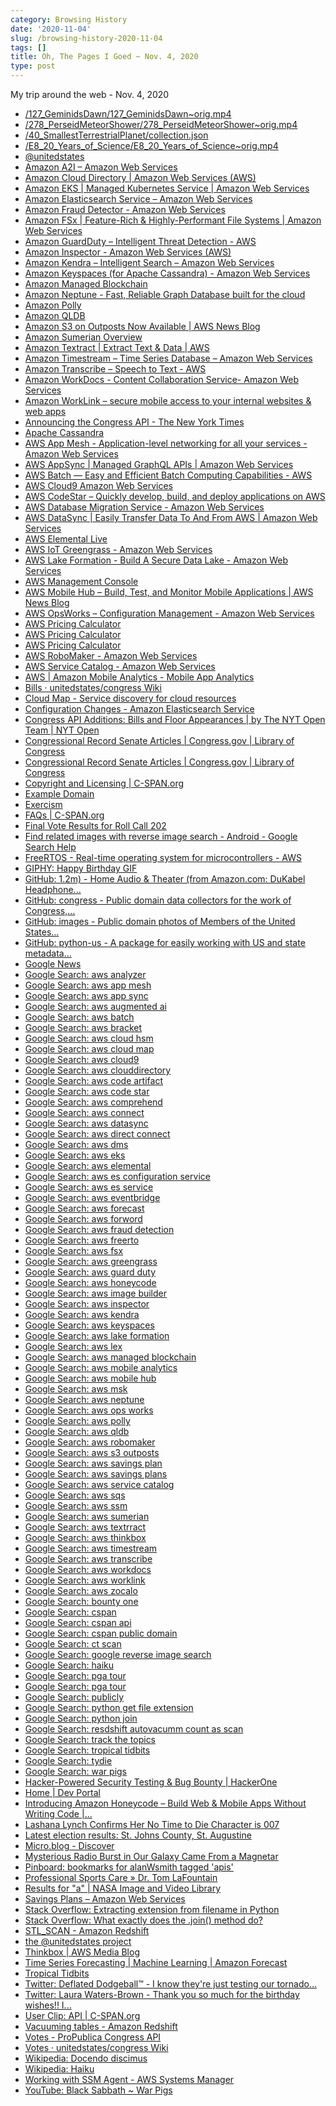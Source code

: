 ```yaml
---
category: Browsing History
date: '2020-11-04'
slug: /browsing-history-2020-11-04
tags: []
title: Oh, The Pages I Goed ~ Nov. 4, 2020
type: post
---
```



My trip around the web - Nov. 4, 2020

- [/127_GeminidsDawn/127_GeminidsDawn~orig.mp4](https://images-assets.nasa.gov/video/127_GeminidsDawn/127_GeminidsDawn~orig.mp4)
- [/278_PerseidMeteorShower/278_PerseidMeteorShower~orig.mp4](https://images-assets.nasa.gov/video/278_PerseidMeteorShower/278_PerseidMeteorShower~orig.mp4)
- [/40_SmallestTerrestrialPlanet/collection.json](https://images-assets.nasa.gov/video/40_SmallestTerrestrialPlanet/collection.json)
- [/E8_20_Years_of_Science/E8_20_Years_of_Science~orig.mp4](https://images-assets.nasa.gov/video/E8_20_Years_of_Science/E8_20_Years_of_Science~orig.mp4)
- [@unitedstates](https://github.com/unitedstates)
- [Amazon A2I – Amazon Web Services](https://aws.amazon.com/augmented-ai/)
- [Amazon Cloud Directory | Amazon Web Services (AWS)](https://aws.amazon.com/cloud-directory/)
- [Amazon EKS | Managed Kubernetes Service | Amazon Web Services](https://aws.amazon.com/eks/?whats-new-cards.sort-by=item.additionalFields.postDateTime&whats-new-cards.sort-order=desc&eks-blogs.sort-by=item.additionalFields.createdDate&eks-blogs.sort-order=desc)
- [Amazon Elasticsearch Service – Amazon Web Services](https://aws.amazon.com/elasticsearch-service/)
- [Amazon Fraud Detector - Amazon Web Services](https://aws.amazon.com/fraud-detector/)
- [Amazon FSx | Feature-Rich & Highly-Performant File Systems | Amazon Web Services](https://aws.amazon.com/fsx/)
- [Amazon GuardDuty – Intelligent Threat Detection - AWS](https://aws.amazon.com/guardduty/)
- [Amazon Inspector - Amazon Web Services (AWS)](https://aws.amazon.com/inspector/)
- [Amazon Kendra – Intelligent Search – Amazon Web Services](https://aws.amazon.com/kendra/)
- [Amazon Keyspaces (for Apache Cassandra) - Amazon Web Services](https://aws.amazon.com/keyspaces/)
- [Amazon Managed Blockchain](https://aws.amazon.com/managed-blockchain/)
- [Amazon Neptune - Fast, Reliable Graph Database built for the cloud](https://aws.amazon.com/neptune/)
- [Amazon Polly](https://aws.amazon.com/polly/)
- [Amazon QLDB](https://aws.amazon.com/qldb/)
- [Amazon S3 on Outposts Now Available | AWS News Blog](https://aws.amazon.com/blogs/aws/amazon-s3-on-outposts-now-available/)
- [Amazon Sumerian Overview](https://aws.amazon.com/sumerian/)
- [Amazon Textract | Extract Text & Data | AWS](https://aws.amazon.com/textract/)
- [Amazon Timestream – Time Series Database – Amazon Web Services](https://aws.amazon.com/timestream/)
- [Amazon Transcribe – Speech to Text - AWS](https://aws.amazon.com/transcribe/)
- [Amazon WorkDocs - Content Collaboration Service- Amazon Web Services](https://aws.amazon.com/workdocs/?amazon-workdocs-whats-new.sort-by=item.additionalFields.postDateTime&amazon-workdocs-whats-new.sort-order=desc)
- [Amazon WorkLink – secure mobile access to your internal websites & web apps](https://aws.amazon.com/worklink/)
- [Announcing the Congress API - The New York Times](https://open.blogs.nytimes.com/2009/01/08/introducing-the-congress-api/)
- [Apache Cassandra](https://cassandra.apache.org/)
- [AWS App Mesh - Application-level networking for all your services - Amazon Web Services](https://aws.amazon.com/app-mesh/)
- [AWS AppSync | Managed GraphQL APIs | Amazon Web Services](https://aws.amazon.com/appsync/)
- [AWS Batch — Easy and Efficient Batch Computing Capabilities - AWS](https://aws.amazon.com/batch/)
- [AWS Cloud9 Amazon Web Services](https://aws.amazon.com/cloud9/)
- [AWS CodeStar – Quickly develop, build, and deploy applications on AWS](https://aws.amazon.com/codestar/)
- [AWS Database Migration Service - Amazon Web Services](https://aws.amazon.com/dms/)
- [AWS DataSync | Easily Transfer Data To And From AWS | Amazon Web Services](https://aws.amazon.com/datasync/?whats-new-cards.sort-by=item.additionalFields.postDateTime&whats-new-cards.sort-order=desc)
- [AWS Elemental Live](https://aws.amazon.com/elemental-live/)
- [AWS IoT Greengrass - Amazon Web Services](https://aws.amazon.com/greengrass/)
- [AWS Lake Formation - Build A Secure Data Lake - Amazon Web Services](https://aws.amazon.com/lake-formation/?whats-new-cards.sort-by=item.additionalFields.postDateTime&whats-new-cards.sort-order=desc)
- [AWS Management Console](https://aws.amazon.com/console/)
- [AWS Mobile Hub – Build, Test, and Monitor Mobile Applications | AWS News Blog](https://aws.amazon.com/blogs/aws/aws-mobile-hub-build-test-and-monitor-mobile-applications/)
- [AWS OpsWorks – Configuration Management - Amazon Web Services](https://aws.amazon.com/opsworks/)
- [AWS Pricing Calculator](https://calculator.aws/#/createCalculator)
- [AWS Pricing Calculator](https://calculator.aws/#/addService)
- [AWS Pricing Calculator](https://calculator.aws/#/)
- [AWS RoboMaker - Amazon Web Services](https://aws.amazon.com/robomaker/)
- [AWS Service Catalog - Amazon Web Services](https://aws.amazon.com/servicecatalog/?aws-service-catalog.sort-by=item.additionalFields.createdDate&aws-service-catalog.sort-order=desc)
- [AWS | Amazon Mobile Analytics - Mobile App Analytics](https://aws.amazon.com/mobileanalytics/)
- [Bills · unitedstates/congress Wiki](https://github.com/unitedstates/congress/wiki/bills)
- [Cloud Map - Service discovery for cloud resources](https://aws.amazon.com/cloud-map/)
- [Configuration Changes - Amazon Elasticsearch Service](https://docs.aws.amazon.com/elasticsearch-service/latest/developerguide/es-managedomains-configuration-changes.html)
- [Congress API Additions: Bills and Floor Appearances | by The NYT Open Team | NYT Open](https://open.nytimes.com/congress-api-additions-bills-and-floor-appearances-69cc446e806b)
- [Congressional Record Senate Articles | Congress.gov | Library of Congress](https://www.congress.gov/congressional-record/2020/9/29/senate-section/article/S5895-2)
- [Congressional Record Senate Articles | Congress.gov | Library of Congress](https://www.congress.gov/congressional-record/2020/9/29/senate-section/article/S5897-2)
- [Copyright and Licensing | C-SPAN.org](https://www.c-span.org/about/copyrightsAndLicensing/)
- [Example Domain](http://example.com/)
- [Exercism](https://exercism.io/)
- [FAQs | C-SPAN.org](https://www.c-span.org/about/faq/)
- [Final Vote Results for Roll Call 202](https://clerk.house.gov/evs/2013/roll202.xml)
- [Find related images with reverse image search - Android - Google Search Help](https://support.google.com/websearch/answer/1325808?co=GENIE.Platform%3DDesktop&hl=en&oco=0)
- [FreeRTOS - Real-time operating system for microcontrollers - AWS](https://aws.amazon.com/freertos/)
- [GIPHY: Happy Birthday GIF](https://giphy.com/gifs/justin-david-bowie-happy-birthday-xT0BKqk8FSsAgRQ0SY)
- [GitHub: 1.2m) - Home Audio & Theater (from Amazon.com: DuKabel Headphone...](https://www.amazon.com/DuKabel-Headphone-Extension-Lossless-Premium/dp/B07FB6FB19/ref=sr_1_5?crid=3GAMQ57GX0QX2&dchild=1&keywords=headphone+extension+cable&qid=1604520260&sprefix=headphone+ext%2Caps%2C190&sr=8-5)
- [GitHub: congress - Public domain data collectors for the work of Congress,...](https://github.com/unitedstates/congress)
- [GitHub: images - Public domain photos of Members of the United States...](https://github.com/unitedstates/images)
- [GitHub: python-us - A package for easily working with US and state metadata...](https://github.com/unitedstates/python-us)
- [Google News](https://news.google.com/topstories?hl=en-US&gl=US&ceid=US:en)
- [Google Search: aws analyzer](https://www.google.com/search?newwindow=1&client=safari&rls=en&ei=TyyjX5__D8my5gLk34H4Aw&q=aws+analyzer+&oq=aws+analyzer+&gs_lcp=CgZwc3ktYWIQAzIJCAAQyQMQFhAeMgYIABAWEB4yBggAEBYQHjIGCAAQFhAeMgYIABAWEB4yBggAEBYQHjIGCAAQFhAeMgYIABAWEB4yBggAEBYQHjIICAAQFhAKEB46BAgAEEc6BggAEAcQHlDsO1iiT2D3UWgAcAJ4AIABdogB8gKSAQMzLjGYAQCgAQGqAQdnd3Mtd2l6yAEIwAEB&sclient=psy-ab&ved=0ahUKEwjf4vGW-ensAhVJmVkKHeRvAD8Q4dUDCAw&uact=5)
- [Google Search: aws app mesh](https://www.google.com/search?client=safari&rls=en&q=aws+app+mesh&ie=UTF-8&oe=UTF-8)
- [Google Search: aws app sync](https://www.google.com/search?client=safari&rls=en&q=aws+app+sync&ie=UTF-8&oe=UTF-8)
- [Google Search: aws augmented ai](https://www.google.com/search?newwindow=1&client=safari&rls=en&ei=0CyjX5TzMJG15gK-hZ2oCg&q=aws+augmented+ai&oq=aws+augmented+ai&gs_lcp=CgZwc3ktYWIQAzIFCAAQyQMyAggAMgIIADIGCAAQFhAeOgQIABBHOgQIABBDOgcIABDJAxBDOgUIABCxAzoHCAAQsQMQQ1DQ3AJY3O8CYJr0AmgAcAR4AIABbIgBzQqSAQQxMy4zmAEAoAEBqgEHZ3dzLXdpesgBCMABAQ&sclient=psy-ab&ved=0ahUKEwiUm9TU-ensAhWRmlkKHb5CB6UQ4dUDCAw&uact=5)
- [Google Search: aws batch](https://www.google.com/search?client=safari&rls=en&q=aws+batch&ie=UTF-8&oe=UTF-8)
- [Google Search: aws bracket](https://www.google.com/search?client=safari&rls=en&q=aws+bracket&ie=UTF-8&oe=UTF-8)
- [Google Search: aws cloud hsm](https://www.google.com/search?client=safari&rls=en&q=aws+cloud+hsm&ie=UTF-8&oe=UTF-8)
- [Google Search: aws cloud map](https://www.google.com/search?client=safari&rls=en&q=aws+cloud+map&ie=UTF-8&oe=UTF-8)
- [Google Search: aws cloud9](https://www.google.com/search?client=safari&rls=en&q=aws+cloud9&ie=UTF-8&oe=UTF-8)
- [Google Search: aws clouddirectory](https://www.google.com/search?client=safari&rls=en&q=aws+clouddirectory&ie=UTF-8&oe=UTF-8)
- [Google Search: aws code artifact](https://www.google.com/search?client=safari&rls=en&q=aws+code+artifact&ie=UTF-8&oe=UTF-8)
- [Google Search: aws code star](https://www.google.com/search?client=safari&rls=en&q=aws+code+star&ie=UTF-8&oe=UTF-8)
- [Google Search: aws comprehend](https://www.google.com/search?client=safari&rls=en&q=aws+comprehend&ie=UTF-8&oe=UTF-8)
- [Google Search: aws connect](https://www.google.com/search?client=safari&rls=en&q=aws+connect&ie=UTF-8&oe=UTF-8)
- [Google Search: aws datasync](https://www.google.com/search?client=safari&rls=en&q=aws+datasync&ie=UTF-8&oe=UTF-8)
- [Google Search: aws direct connect](https://www.google.com/search?client=safari&rls=en&q=aws+direct+connect&ie=UTF-8&oe=UTF-8)
- [Google Search: aws dms](https://www.google.com/search?client=safari&rls=en&q=aws+dms&ie=UTF-8&oe=UTF-8)
- [Google Search: aws eks](https://www.google.com/search?client=safari&rls=en&q=aws+eks&ie=UTF-8&oe=UTF-8)
- [Google Search: aws elemental](https://www.google.com/search?client=safari&rls=en&q=aws+elemental&ie=UTF-8&oe=UTF-8)
- [Google Search: aws es configuration service](https://www.google.com/search?client=safari&rls=en&q=aws+es+configuration+service&ie=UTF-8&oe=UTF-8)
- [Google Search: aws es service](https://www.google.com/search?client=safari&rls=en&q=aws+es+service&ie=UTF-8&oe=UTF-8)
- [Google Search: aws eventbridge](https://www.google.com/search?client=safari&rls=en&q=aws+eventbridge&ie=UTF-8&oe=UTF-8)
- [Google Search: aws forecast](https://www.google.com/search?client=safari&rls=en&q=aws+forecast&ie=UTF-8&oe=UTF-8)
- [Google Search: aws forword](https://www.google.com/search?client=safari&rls=en&q=aws+forword&ie=UTF-8&oe=UTF-8)
- [Google Search: aws fraud detection](https://www.google.com/search?client=safari&rls=en&q=aws+fraud+detection&ie=UTF-8&oe=UTF-8)
- [Google Search: aws freerto](https://www.google.com/search?client=safari&rls=en&q=aws+freerto&ie=UTF-8&oe=UTF-8)
- [Google Search: aws fsx](https://www.google.com/search?client=safari&rls=en&q=aws+fsx&ie=UTF-8&oe=UTF-8)
- [Google Search: aws greengrass](https://www.google.com/search?client=safari&rls=en&q=aws+greengrass&ie=UTF-8&oe=UTF-8)
- [Google Search: aws guard duty](https://www.google.com/search?client=safari&rls=en&q=aws+guard+duty&ie=UTF-8&oe=UTF-8)
- [Google Search: aws honeycode](https://www.google.com/search?client=safari&rls=en&q=aws+honeycode&ie=UTF-8&oe=UTF-8)
- [Google Search: aws image builder](https://www.google.com/search?client=safari&rls=en&q=aws+image+builder&ie=UTF-8&oe=UTF-8)
- [Google Search: aws inspector](https://www.google.com/search?client=safari&rls=en&q=aws+inspector&ie=UTF-8&oe=UTF-8)
- [Google Search: aws kendra](https://www.google.com/search?client=safari&rls=en&q=aws+kendra&ie=UTF-8&oe=UTF-8)
- [Google Search: aws keyspaces](https://www.google.com/search?client=safari&rls=en&q=aws+keyspaces&ie=UTF-8&oe=UTF-8)
- [Google Search: aws lake formation](https://www.google.com/search?client=safari&rls=en&q=aws+lake+formation&ie=UTF-8&oe=UTF-8)
- [Google Search: aws lex](https://www.google.com/search?client=safari&rls=en&q=aws+lex&ie=UTF-8&oe=UTF-8)
- [Google Search: aws managed blockchain](https://www.google.com/search?client=safari&rls=en&q=aws+managed+blockchain&ie=UTF-8&oe=UTF-8)
- [Google Search: aws mobile analytics](https://www.google.com/search?client=safari&rls=en&q=aws+mobile+analytics&ie=UTF-8&oe=UTF-8)
- [Google Search: aws mobile hub](https://www.google.com/search?client=safari&rls=en&q=aws+mobile+hub&ie=UTF-8&oe=UTF-8)
- [Google Search: aws msk](https://www.google.com/search?client=safari&rls=en&q=aws+msk&ie=UTF-8&oe=UTF-8)
- [Google Search: aws neptune](https://www.google.com/search?client=safari&rls=en&q=aws+neptune&ie=UTF-8&oe=UTF-8)
- [Google Search: aws ops works](https://www.google.com/search?client=safari&rls=en&q=aws+ops+works&ie=UTF-8&oe=UTF-8)
- [Google Search: aws polly](https://www.google.com/search?client=safari&rls=en&q=aws+polly&ie=UTF-8&oe=UTF-8)
- [Google Search: aws qldb](https://www.google.com/search?client=safari&rls=en&q=aws+qldb&ie=UTF-8&oe=UTF-8)
- [Google Search: aws robomaker](https://www.google.com/search?client=safari&rls=en&q=aws+robomaker&ie=UTF-8&oe=UTF-8)
- [Google Search: aws s3 outposts](https://www.google.com/search?client=safari&rls=en&q=aws+s3+outposts&ie=UTF-8&oe=UTF-8)
- [Google Search: aws savings plan](https://www.google.com/search?client=safari&rls=en&q=aws+savings+plan&ie=UTF-8&oe=UTF-8)
- [Google Search: aws savings plans](https://www.google.com/search?client=safari&rls=en&q=aws+savings+plans&ie=UTF-8&oe=UTF-8)
- [Google Search: aws service catalog](https://www.google.com/search?client=safari&rls=en&q=aws+service+catalog&ie=UTF-8&oe=UTF-8)
- [Google Search: aws sqs](https://www.google.com/search?client=safari&rls=en&q=aws+sqs&ie=UTF-8&oe=UTF-8)
- [Google Search: aws ssm](https://www.google.com/search?client=safari&rls=en&q=aws+ssm&ie=UTF-8&oe=UTF-8)
- [Google Search: aws sumerian](https://www.google.com/search?client=safari&rls=en&q=aws+sumerian&ie=UTF-8&oe=UTF-8)
- [Google Search: aws textrract](https://www.google.com/search?client=safari&rls=en&q=aws+textrract&ie=UTF-8&oe=UTF-8)
- [Google Search: aws thinkbox](https://www.google.com/search?client=safari&rls=en&q=aws+thinkbox&ie=UTF-8&oe=UTF-8)
- [Google Search: aws timestream](https://www.google.com/search?client=safari&rls=en&q=aws+timestream&ie=UTF-8&oe=UTF-8)
- [Google Search: aws transcribe](https://www.google.com/search?client=safari&rls=en&q=aws+transcribe&ie=UTF-8&oe=UTF-8)
- [Google Search: aws workdocs](https://www.google.com/search?client=safari&rls=en&q=aws+workdocs&ie=UTF-8&oe=UTF-8)
- [Google Search: aws worklink](https://www.google.com/search?client=safari&rls=en&q=aws+worklink&ie=UTF-8&oe=UTF-8)
- [Google Search: aws zocalo](https://www.google.com/search?client=safari&rls=en&q=aws+zocalo&ie=UTF-8&oe=UTF-8)
- [Google Search: bounty one](https://www.google.com/search?client=safari&rls=en&q=bounty+one&ie=UTF-8&oe=UTF-8)
- [Google Search: cspan](https://www.google.com/search?client=safari&rls=en&q=cspan&ie=UTF-8&oe=UTF-8)
- [Google Search: cspan api](https://www.google.com/search?client=safari&rls=en&q=cspan+api&ie=UTF-8&oe=UTF-8)
- [Google Search: cspan public domain](https://www.google.com/search?client=safari&rls=en&q=cspan+public+domain&ie=UTF-8&oe=UTF-8)
- [Google Search: ct scan](https://www.google.com/search?q=ct+scan&newwindow=1&client=safari&rls=en&source=lnms&tbm=isch&sa=X&ved=2ahUKEwjzi-WSxOrsAhUJzlkKHaf5DisQ_AUoAXoECCIQAw&biw=960&bih=489#imgrc=w0xrkcWyF8Z7qM)
- [Google Search: google reverse image search](https://www.google.com/search?client=safari&rls=en&q=google+reverse+image+search&ie=UTF-8&oe=UTF-8)
- [Google Search: haiku](https://www.google.com/search?newwindow=1&client=safari&rls=en&q=haiku&spell=1&sa=X&ved=2ahUKEwjD497GoensAhUCmlkKHQShBwYQBSgAegQIDhAp&biw=874&bih=694)
- [Google Search: pga tour](https://www.google.com/search?q=pga+tour&newwindow=1&hl=en&tbs=sbi:AMhZZivDNwBIl2lNob7MAv6fOCYJwpzwV287eUJbsaAliZDsP8zrkXqA5OOayqWU2gkKsXlTofgEixgOif8DcLHqYmI2vieXPmfysiuiuPgYWSF-6aM80Wzucz3zUiH7HQel7PDMjhR0-VNoX4zFUOp3srwBA6SomvojseH-hudYAr-DMcLlxhNnIuuBU0pJWT-Ali9PU5mEonYXhF83uWjAmyouMf5xzpw40PkoExfSGqWZKH_1S77jgrNeNlI271GY2VzoDM3H0YFBneLfMwupCXv_1VC3O3kDMYTIPx5R-_144gr68IFYQKVSLR5Vi8MHOsHF6GmawVVsgJkSUGirNPn0BtqOeRDtw&ei=yiOjX8PML6_Y5gLvs53YCg&start=30&sa=N&ved=2ahUKEwjD2ZOH8ensAhUvrFkKHe9ZB6s4FBDw0wN6BAgVEEI&biw=878&bih=805)
- [Google Search: pga tour](https://www.google.com/search?q=pga+tour&newwindow=1&hl=en&tbs=sbi:AMhZZivDNwBIl2lNob7MAv6fOCYJwpzwV287eUJbsaAliZDsP8zrkXqA5OOayqWU2gkKsXlTofgEixgOif8DcLHqYmI2vieXPmfysiuiuPgYWSF-6aM80Wzucz3zUiH7HQel7PDMjhR0-VNoX4zFUOp3srwBA6SomvojseH-hudYAr-DMcLlxhNnIuuBU0pJWT-Ali9PU5mEonYXhF83uWjAmyouMf5xzpw40PkoExfSGqWZKH_1S77jgrNeNlI271GY2VzoDM3H0YFBneLfMwupCXv_1VC3O3kDMYTIPx5R-_144gr68IFYQKVSLR5Vi8MHOsHF6GmawVVsgJkSUGirNPn0BtqOeRDtw&ei=4COjX7_CK9CK5wKNrrsQ&start=40&sa=N&ved=2ahUKEwi_ss6R8ensAhVQxVkKHQ3XDgI4HhDw0wN6BAgVEEI&biw=878&bih=805)
- [Google Search: publicly](https://www.google.com/search?newwindow=1&client=safari&rls=en&q=publicly&spell=1&sa=X&ved=2ahUKEwjNhsWcjOrsAhUHyFkKHXo8CD8QBSgAegQIFRAp&biw=1167&bih=843)
- [Google Search: python get file extension](https://www.google.com/search?client=safari&rls=en&q=python+get+file+extension&ie=UTF-8&oe=UTF-8)
- [Google Search: python join](https://www.google.com/search?client=safari&rls=en&q=python+join&ie=UTF-8&oe=UTF-8)
- [Google Search: resdshift autovacumm count as scan](https://www.google.com/search?client=safari&rls=en&q=resdshift+autovacumm+count+as+scan&ie=UTF-8&oe=UTF-8)
- [Google Search: track the topics](https://www.google.com/search?client=safari&rls=en&q=track+the+topics&ie=UTF-8&oe=UTF-8)
- [Google Search: tropical tidbits](https://www.google.com/search?client=safari&rls=en&q=tropical+tidbits&ie=UTF-8&oe=UTF-8)
- [Google Search: tydie](https://www.google.com/search?client=safari&rls=en&q=tydie&ie=UTF-8&oe=UTF-8)
- [Google Search: war pigs](https://www.google.com/search?client=safari&rls=en&q=war+pigs&ie=UTF-8&oe=UTF-8)
- [Hacker-Powered Security Testing & Bug Bounty | HackerOne](https://www.hackerone.com/)
- [Home | Dev Portal](https://developer.nytimes.com/)
- [Introducing Amazon Honeycode – Build Web & Mobile Apps Without Writing Code |...](https://aws.amazon.com/blogs/aws/introducing-amazon-honeycode-build-web-mobile-apps-without-writing-code/)
- [Lashana Lynch Confirms Her No Time to Die Character is 007](https://io9.gizmodo.com/whenever-we-actually-see-no-time-to-die-lashana-lynch-1845571559)
- [Latest election results: St. Johns County, St. Augustine](https://www.staugustine.com/story/news/politics/elections/2020/11/03/live-results-st-johns-county-st-augustine-florida-elections/6088770002/)
- [Micro.blog - Discover](https://micro.blog/discover)
- [Mysterious Radio Burst in Our Galaxy Came From a Magnetar](https://gizmodo.com/mysterious-radio-burst-in-our-galaxy-came-from-a-magnet-1845563339)
- [Pinboard: bookmarks for alanWsmith tagged 'apis'](https://pinboard.in/u:alanWsmith/t:APIs/)
- [Professional Sports Care » Dr. Tom LaFountain](https://www.tomlafountain.com/professional-sports-care/)
- [Results for "a" | NASA Image and Video Library](https://images.nasa.gov/search-results?q=a&page=1&media=video&yearStart=1920&yearEnd=2020)
- [Savings Plans – Amazon Web Services](https://aws.amazon.com/savingsplans/)
- [Stack Overflow: Extracting extension from filename in Python](https://stackoverflow.com/questions/541390/extracting-extension-from-filename-in-python)
- [Stack Overflow: What exactly does the .join() method do?](https://stackoverflow.com/questions/1876191/what-exactly-does-the-join-method-do)
- [STL_SCAN - Amazon Redshift](https://docs.aws.amazon.com/redshift/latest/dg/r_STL_SCAN.html)
- [the @unitedstates project](https://theunitedstates.io/)
- [Thinkbox | AWS Media Blog](https://aws.amazon.com/blogs/media/tag/thinkbox/)
- [Time Series Forecasting | Machine Learning | Amazon Forecast](https://aws.amazon.com/forecast/)
- [Tropical Tidbits](https://www.tropicaltidbits.com/)
- [Twitter: Deflated Dodgeball™ - I know they're just testing our tornado...](https://twitter.com/AboveAverageTom/status/1324049884467650560)
- [Twitter: Laura Waters-Brown - Thank you so much for the birthday wishes!! I...](https://twitter.com/LWB21/status/1324135382926184451)
- [User Clip: API | C-SPAN.org](https://www.c-span.org/video/?c4630366/user-clip-api)
- [Vacuuming tables - Amazon Redshift](https://docs.aws.amazon.com/redshift/latest/dg/t_Reclaiming_storage_space202.html)
- [Votes - ProPublica Congress API](https://projects.propublica.org/api-docs/congress-api/votes/#get-votes-by-type)
- [Votes · unitedstates/congress Wiki](https://github.com/unitedstates/congress/wiki/votes)
- [Wikipedia: Docendo discimus](https://en.wikipedia.org/wiki/Docendo_discimus)
- [Wikipedia: Haiku](https://en.wikipedia.org/wiki/Haiku)
- [Working with SSM Agent - AWS Systems Manager](https://docs.aws.amazon.com/systems-manager/latest/userguide/ssm-agent.html)
- [YouTube: Black Sabbath ~ War Pigs](https://www.youtube.com/watch?v=LQUXuQ6Zd9w)